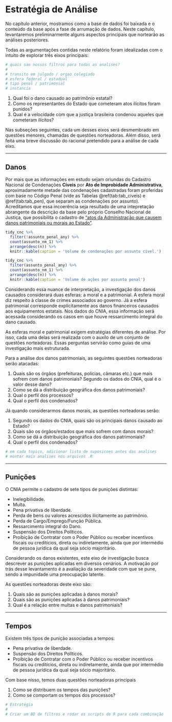 # Estratégia de Análise

No capítulo anterior, mostramos como a base de dados foi baixada e o conteúdo da base após a fase de arrumação de dados. Neste capítulo, levantaremos preliminarmente alguns aspectos principais que nortearão as análises posteriores.

Todas as argumentações contidas neste relatório foram idealizadas com o intuito de explorar três eixos principais:

```r
# quais sao nossos filtros para todas as analises?
# 
# transito em julgado / orgao colegiado
# esfera federal / estadual
# tipo penal / patrimonial
# instancia
```

1. Qual foi o dano causado ao patrimônio estatal?
1. Como os representantes do Estado que cometeram atos ilícitos foram punidos?
1. Qual é a velocidade com que a justiça brasileira condenou aqueles que cometeram ilícitos?

Nas subseções seguintes, cada um desses eixos será desmembrado em questões menores, chamadas de questões norteadoras. Além disso, será feita uma breve discussão do racional pretendido para a análise de cada eixo.

---------------------------------------------------------------------

## Danos

Por mais que as informações em estudo sejam oriundas do Cadastro Nacional de Condenações **Cíveis** por **Ato de Improbidade Administrativa**, aproximadamente metade das condenações cadastradas foram proferidas com base no Código Penal (vide as Tabelas \@ref(tab:tab_civeis) e \@ref(tab:tab_pen), que separam as condenações por assunto). Acreditamos que essa incoerência seja resultado de uma intepretação abrangente da descrição da base pelo próprio Conselho Nacional de Justiça, que possibilita o cadastro de ["atos da Administração que causem danos patrimoniais ou morais ao Estado"](http://www.cnj.jus.br/sistemas/certidoes/20650-cadastro-nacional-de-condenacoes-civeis-por-ato-de-improbidade-administrativa-cnia).

```r

tidy_cnc %>% 
  filter(!assunto_penal_any) %>% 
  count(assunto_nm_1) %>% 
  arrange(desc(n)) %>% 
  knitr::kable(caption = 'Volume de condenações por assunto cível.')

```

```r

tidy_cnc %>% 
  filter(assunto_penal_any) %>% 
  count(assunto_nm_1) %>% 
  arrange(desc(n)) %>% 
  knitr::kable(caption = 'Volume de ações por assunto penal')

```

Considerando essa nuance de interpretação, a investigação dos danos causados considerará duas esferas: a moral e a patrimonial. A esfera moral diz respeito à classe de crimes associados ao governo. Já a esfera patrimonial corresponde explicitamente aos danos financeiros causados aos equipamentos estatais. Nos dados do CNIA, essa informação será acessada considerando os casos em que houve ressarcimento integral do dano causado.

As esferas moral e patrimonial exigem estratégias diferentes de análise. Por isso, cada uma delas será realizada com o auxílo de um conjunto de questões norteadoras. Essas perguntas servirão como guias de uma investigação mais estruturada.

Para a análise dos danos patrimoniais, as seguintes questões norteadoras serão atacadas:

1. Quais são os órgãos (prefeituras, polícias, câmaras etc.) que mais sofrem com danos patrimoniais? Segundo os dados do CNIA, qual é o valor desse dano?
1. Como se dá a distribuição geográfica dos danos patrimoniais?
1. Qual o perfil dos processos?
1. Qual o perfil dos condenados?

Já quando considerarmos danos morais, as questões norteadoras serão:

1. Segundo os dados do CNIA, quais são os principais danos causado ao Estado?
1. Quais são os órgãos/estados que mais sofrem com danos morais?
1. Como se dá a distribuição geográfica dos danos patrimoniais?
1. Qual o perfil dos condenados?

```r
# em cada topico, adicionar lista de suposicoes antes das analises
# montar mais analises nos arquivos .R
```

---------------------------------------------------------------------

## Punições

O CNIA permite o cadastro de sete tipos de punições distintas:

- Inelegibilidade.
- Multa.
- Pena privativa de liberdade.
- Perda de bens ou valores acrescidos ilicitamente ao patrimônio.
- Perda de Cargo/Emprego/Função Pública.
- Ressarcimento integral do Dano.
- Suspensão dos Direitos Políticos.
- Proibição de Contratar com o Poder Público ou receber incentivos fiscais ou creditícios, direta ou indiretamente, ainda que por intermédio de pessoa jurídica da qual seja sócio majoritário.

Considerando os danos existentes, este eixo de investigação busca descrever as punições aplicadas em diversos cenários. A motivação por trás desse levantamento é a avaliação da severidade com que se pune, sendo a impunidade uma preocupação latente.

As questões norteadoras deste eixo são:

1. Quais são as punições aplicadas à danos morais?
1. Quais são as punições aplicadas à danos patrimoniais?
1. Qual é a relação entre multas e danos patrimoniais?

---------------------------------------------------------------------

## Tempos

Existem três tipos de punição associadas a tempos:

- Pena privativa de liberdade.
- Suspensão dos Direitos Políticos.
- Proibição de Contratar com o Poder Público ou receber incentivos fiscais ou creditícios, direta ou indiretamente, ainda que por intermédio de pessoa jurídica da qual seja sócio majoritário.

Com base nisso, temos duas questões norteadoras principais

1. Como se distribuem os tempos das punições?
1. Como se comportam os tempos dos processos?

```r
# Estratégia
# 
# Criar um BD de filtros e rodar os scripts de R para cada combinação
```

